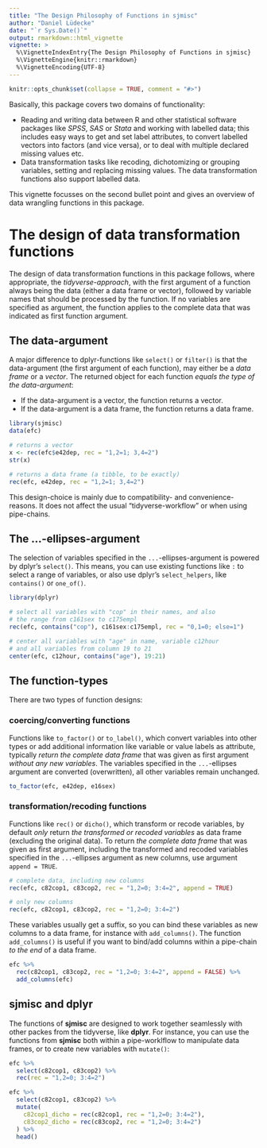 ---
title: "The Design Philosophy of Functions in sjmisc"
author: "Daniel Lüdecke"
date: "`r Sys.Date()`"
output: rmarkdown::html_vignette
vignette: >
  %\VignetteIndexEntry{The Design Philosophy of Functions in sjmisc}
  %\VignetteEngine{knitr::rmarkdown}
  %\VignetteEncoding{UTF-8}
---

```{r echo = FALSE}
knitr::opts_chunk$set(collapse = TRUE, comment = "#>")
```

Basically, this package covers two domains of functionality:

  * Reading and writing data between R and other statistical software packages like _SPSS_, _SAS_ or _Stata_ and working with labelled data; this includes easy ways to get and set label attributes, to convert labelled vectors into factors (and vice versa), or to deal with multiple declared missing values etc.
  * Data transformation tasks like recoding, dichotomizing or grouping variables, setting and replacing missing values. The data transformation functions also support labelled data.

This vignette focusses on the second bullet point and gives an overview of data wrangling functions in this package.

# The design of data transformation functions

The design of data transformation functions in this package follows, where appropriate, the _tidyverse-approach_, with the first argument of a function always being the data (either a data frame or vector), followed by variable names that should be processed by the function. If no variables are specified as argument, the function applies to the complete data that was indicated as first function argument.

## The data-argument

A major difference to dplyr-functions like `select()` or `filter()` is that the data-argument (the first argument of each function), may either be a _data frame_ or a _vector_. The returned object for each function _equals the type of the data-argument_:

  * If the data-argument is a vector, the function returns a vector.
  * If the data-argument is a data frame, the function returns a data frame.

```{r}
library(sjmisc)
data(efc)

# returns a vector
x <- rec(efc$e42dep, rec = "1,2=1; 3,4=2")
str(x)

# returns a data frame (a tibble, to be exactly)
rec(efc, e42dep, rec = "1,2=1; 3,4=2")
```

This design-choice is mainly due to compatibility- and convenience-reasons. It does not affect the usual "tidyverse-workflow" or when using pipe-chains.

## The ...-ellipses-argument

The selection of variables specified in the `...`-ellipses-argument is powered by dplyr's `select()`. This means, you can use existing functions like `:` to select a range of variables, or also use dplyr's `select_helpers`, like `contains()` or `one_of()`.

```{r echo=FALSE, message=FALSE}
library(dplyr)
```
```{r collapse=TRUE}
# select all variables with "cop" in their names, and also
# the range from c161sex to c175empl
rec(efc, contains("cop"), c161sex:c175empl, rec = "0,1=0; else=1")

# center all variables with "age" in name, variable c12hour
# and all variables from column 19 to 21
center(efc, c12hour, contains("age"), 19:21)
```

## The function-types

There are two types of function designs:

### coercing/converting functions

Functions like `to_factor()` or `to_label()`, which convert variables into other types or add additional information like variable or value labels as attribute, typically _return the complete data frame_ that was given as first argument _without any new variables_. The variables specified in the `...`-ellipses argument are converted (overwritten), all other variables remain unchanged.

```{r}
to_factor(efc, e42dep, e16sex)
```

### transformation/recoding functions

Functions like `rec()` or `dicho()`, which transform or recode variables, by default _only_ return _the transformed or recoded variables_ as data frame (excluding the original data). To return _the complete data frame_ that was given as first argument, including the transformed and recoded variables specified in the `...`-ellipses argument as new columns, use argument `append = TRUE`.

```{r}
# complete data, including new columns
rec(efc, c82cop1, c83cop2, rec = "1,2=0; 3:4=2", append = TRUE)

# only new columns
rec(efc, c82cop1, c83cop2, rec = "1,2=0; 3:4=2")
```

These variables usually get a suffix, so you can bind these variables as new columns to a data frame, for instance with `add_columns()`. The function `add_columns()` is useful if you want to bind/add columns within a pipe-chain _to the end_ of a data frame.

```{r}
efc %>% 
  rec(c82cop1, c83cop2, rec = "1,2=0; 3:4=2", append = FALSE) %>% 
  add_columns(efc)
```

## sjmisc and dplyr

The functions of **sjmisc** are designed to work together seamlessly with other packes from the tidyverse, like **dplyr**. For instance, you can use the functions from **sjmisc** both within a pipe-worklflow to manipulate data frames, or to create new variables with `mutate()`:

```{r}
efc %>% 
  select(c82cop1, c83cop2) %>% 
  rec(rec = "1,2=0; 3:4=2")

efc %>% 
  select(c82cop1, c83cop2) %>% 
  mutate(
    c82cop1_dicho = rec(c82cop1, rec = "1,2=0; 3:4=2"),
    c83cop2_dicho = rec(c83cop2, rec = "1,2=0; 3:4=2")
  ) %>% 
  head()
```
